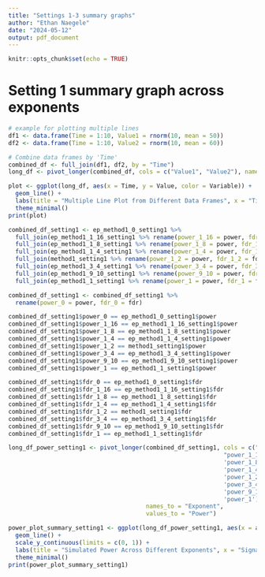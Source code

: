 ```yaml
---
title: "Settings 1-3 summary graphs"
author: "Ethan Naegele"
date: "2024-05-12"
output: pdf_document
---
```


```r
knitr::opts_chunk$set(echo = TRUE)
```


# Setting 1 summary graph across exponents

```r
# example for plotting multiple lines
df1 <- data.frame(Time = 1:10, Value1 = rnorm(10, mean = 50))
df2 <- data.frame(Time = 1:10, Value2 = rnorm(10, mean = 60))

# Combine data frames by 'Time'
combined_df <- full_join(df1, df2, by = "Time")
long_df <- pivot_longer(combined_df, cols = c("Value1", "Value2"), names_to = "Variable", values_to = "Value")

plot <- ggplot(long_df, aes(x = Time, y = Value, color = Variable)) +
  geom_line() +
  labs(title = "Multiple Line Plot from Different Data Frames", x = "Time", y = "Value") +
  theme_minimal()
print(plot)
```




```r
combined_df_setting1 <- ep_method1_0_setting1 %>%
  full_join(ep_method1_1_16_setting1 %>% rename(power_1_16 = power, fdr_1_16 = fdr), by = 'a') %>%
  full_join(ep_method1_1_8_setting1 %>% rename(power_1_8 = power, fdr_1_8 = fdr), by = 'a') %>%
  full_join(ep_method1_1_4_setting1 %>% rename(power_1_4 = power, fdr_1_4 = fdr), by = 'a') %>%
  full_join(method1_setting1 %>% rename(power_1_2 = power, fdr_1_2 = fdr), by = 'a') %>% 
  full_join(ep_method1_3_4_setting1 %>% rename(power_3_4 = power, fdr_3_4 = fdr), by = 'a') %>%
  full_join(ep_method1_9_10_setting1 %>% rename(power_9_10 = power, fdr_9_10 = fdr), by = 'a') %>%
  full_join(ep_method1_1_setting1 %>% rename(power_1 = power, fdr_1 = fdr), by = 'a')

combined_df_setting1 <- combined_df_setting1 %>% 
  rename(power_0 = power, fdr_0 = fdr)
```

```r
combined_df_setting1$power_0 == ep_method1_0_setting1$power
combined_df_setting1$power_1_16 == ep_method1_1_16_setting1$power
combined_df_setting1$power_1_8 == ep_method1_1_8_setting1$power
combined_df_setting1$power_1_4 == ep_method1_1_4_setting1$power
combined_df_setting1$power_1_2 == method1_setting1$power
combined_df_setting1$power_3_4 == ep_method1_3_4_setting1$power
combined_df_setting1$power_9_10 == ep_method1_9_10_setting1$power
combined_df_setting1$power_1 == ep_method1_1_setting1$power
```

```r
combined_df_setting1$fdr_0 == ep_method1_0_setting1$fdr
combined_df_setting1$fdr_1_16 == ep_method1_1_16_setting1$fdr
combined_df_setting1$fdr_1_8 == ep_method1_1_8_setting1$fdr
combined_df_setting1$fdr_1_4 == ep_method1_1_4_setting1$fdr
combined_df_setting1$fdr_1_2 == method1_setting1$fdr
combined_df_setting1$fdr_3_4 == ep_method1_3_4_setting1$fdr
combined_df_setting1$fdr_9_10 == ep_method1_9_10_setting1$fdr
combined_df_setting1$fdr_1 == ep_method1_1_setting1$fdr
```

```r
long_df_power_setting1 <- pivot_longer(combined_df_setting1, cols = c("power_0", 
                                                             "power_1_16",
                                                             'power_1_8',
                                                             'power_1_4',
                                                             'power_1_2',
                                                             'power_3_4',
                                                             'power_9_10',
                                                             'power_1'), 
                                       names_to = "Exponent", 
                                       values_to = "Power")
```


```r
power_plot_summary_setting1 <- ggplot(long_df_power_setting1, aes(x = a, y = Power, color = Exponent)) +
  geom_line() +
  scale_y_continuous(limits = c(0, 1)) + 
  labs(title = "Simulated Power Across Different Exponents", x = "Signal Strength - Amplitude", y = "Simulated Power") +
  theme_minimal()
print(power_plot_summary_setting1)
```



